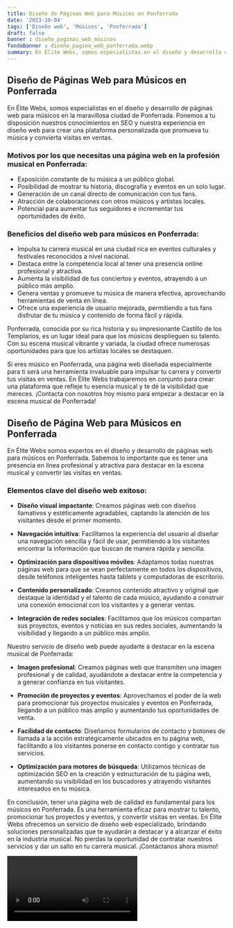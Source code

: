 ```yaml
---
title: Diseño de Páginas Web para Músicos en Ponferrada
date: '2023-10-04'
tags: ['Diseño web', 'Músicos', 'Ponferrada']
draft: false
banner : diseño_paginas_web_músicos
fondoBanner : diseño_pagina_web_ponferrada.webp
summary: En Élite Webs, somos especialistas en el diseño y desarrollo de páginas web para músicos en la maravillosa ciudad de Ponferrada. Ponemos a tu disposición nuestros conocimientos en SEO y nuestra experiencia en diseño web para crear una plataforma personalizada que promueva tu música y convierta visitas en ventas.
---
```


## Diseño de Páginas Web para Músicos en Ponferrada

En Élite Webs, somos especialistas en el diseño y desarrollo de páginas web para músicos en la maravillosa ciudad de Ponferrada. Ponemos a tu disposición nuestros conocimientos en SEO y nuestra experiencia en diseño web para crear una plataforma personalizada que promueva tu música y convierta visitas en ventas.

### Motivos por los que necesitas una página web en la profesión musical en Ponferrada:

- Exposición constante de tu música a un público global.
- Posibilidad de mostrar tu historia, discografía y eventos en un solo lugar.
- Generación de un canal directo de comunicación con tus fans.
- Atracción de colaboraciones con otros músicos y artistas locales.
- Potencial para aumentar tus seguidores e incrementar tus oportunidades de éxito.

### Beneficios del diseño web para músicos en Ponferrada:

- Impulsa tu carrera musical en una ciudad rica en eventos culturales y festivales reconocidos a nivel nacional.
- Destaca entre la competencia local al tener una presencia online profesional y atractiva.
- Aumenta la visibilidad de tus conciertos y eventos, atrayendo a un público más amplio.
- Genera ventas y promueve tu música de manera efectiva, aprovechando herramientas de venta en línea.
- Ofrece una experiencia de usuario mejorada, permitiendo a tus fans disfrutar de tu música y contenido de forma fácil y rápida.

Ponferrada, conocida por su rica historia y su impresionante Castillo de los Templarios, es un lugar ideal para que los músicos desplieguen su talento. Con su escena musical vibrante y variada, la ciudad ofrece numerosas oportunidades para que los artistas locales se destaquen.

Si eres músico en Ponferrada, una página web diseñada especialmente para ti será una herramienta invaluable para impulsar tu carrera y convertir tus visitas en ventas. En Élite Webs trabajaremos en conjunto para crear una plataforma que refleje tu esencia musical y te dé la visibilidad que mereces. ¡Contacta con nosotros hoy mismo para empezar a destacar en la escena musical de Ponferrada!

<GifSeo />

<Cta />

## Diseño de Página Web para Músicos en Ponferrada

En Élite Webs somos expertos en el diseño y desarrollo de páginas web para músicos en Ponferrada. Sabemos lo importante que es tener una presencia en línea profesional y atractiva para destacar en la escena musical y convertir las visitas en ventas.

### Elementos clave del diseño web exitoso:

- **Diseño visual impactante**: Creamos páginas web con diseños llamativos y estéticamente agradables, captando la atención de los visitantes desde el primer momento.

- **Navegación intuitiva**: Facilitamos la experiencia del usuario al diseñar una navegación sencilla y fácil de usar, permitiendo a los visitantes encontrar la información que buscan de manera rápida y sencilla.

- **Optimización para dispositivos móviles**: Adaptamos todas nuestras páginas web para que se vean perfectamente en todos los dispositivos, desde teléfonos inteligentes hasta tablets y computadoras de escritorio.

- **Contenido personalizado**: Creamos contenido atractivo y original que destaque la identidad y el talento de cada músico, ayudando a construir una conexión emocional con los visitantes y a generar ventas.

- **Integración de redes sociales**: Facilitamos que los músicos compartan sus proyectos, eventos y noticias en sus redes sociales, aumentando la visibilidad y llegando a un público más amplio.

Nuestro servicio de diseño web puede ayudarte a destacar en la escena musical de Ponferrada:

- **Imagen profesional**: Creamos páginas web que transmiten una imagen profesional y de calidad, ayudándote a destacar entre la competencia y a generar confianza en tus visitantes.

- **Promoción de proyectos y eventos**: Aprovechamos el poder de la web para promocionar tus proyectos musicales y eventos en Ponferrada, llegando a un público más amplio y aumentando tus oportunidades de venta.

- **Facilidad de contacto**: Diseñamos formularios de contacto y botones de llamada a la acción estratégicamente ubicados en tu página web, facilitando a los visitantes ponerse en contacto contigo y contratar tus servicios.

- **Optimización para motores de búsqueda**: Utilizamos técnicas de optimización SEO en la creación y estructuración de tu página web, aumentando su visibilidad en los buscadores y atrayendo visitantes interesados en tu música.

En conclusión, tener una página web de calidad es fundamental para los músicos en Ponferrada. Es una herramienta eficaz para mostrar tu talento, promocionar tus proyectos y eventos, y convertir visitas en ventas. En Élite Webs ofrecemos un servicio de diseño web especializado, brindando soluciones personalizadas que te ayudarán a destacar y a alcanzar el éxito en la industria musical. No pierdas la oportunidad de contratar nuestros servicios y dar un salto en tu carrera musical. ¡Contáctanos ahora mismo!

<Video />

<CtaBot job='Músicos' city='Ponferrada'/>

<Gmaps query='Ponferrada+españa+maps' />